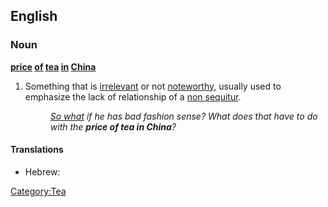 ==English==

===Noun===
'''[[price]] [[of]] [[tea]] [[in]] [[China]]'''

#{{idiom}} Something that is [[irrelevant]] or not [[noteworthy]], usually used to emphasize the lack of relationship of a [[non sequitur]].
#:''[[so what|So what]] if he has bad fashion sense?  What does that have to do with the '''price of tea in China'''?''

====Translations====

{{trans-top|relate to the topic at hand}}
* Hebrew: {{t-|he|מה ענין שמיטה אצל הר סיני}}
{{trans-mid}}
{{trans-bottom}}

[[Category:Tea]]